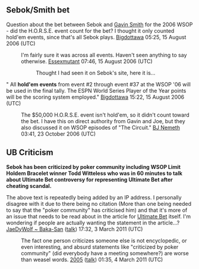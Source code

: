 <article id="5760191" title=Talk:Joe Sebok>
	<talkpage id="5760191" title="Talk:Joe Sebok">
{{WikiProject Biography
|living=yes
|class=start
|listas=Sebok, Joe
}}
{{WikiProject Gambling|class=start
&lt;!-- B-Class checklist --&gt;
&lt;!-- 1. It is suitably referenced, and all major points have appropriate inline citations. --&gt;|b1=
&lt;!-- 2. It reasonably covers the topic, and does not contain obvious omissions or inaccuracies. --&gt;|b2=
&lt;!-- 3. It has a defined structure, including a lead section and one or more sections of content. --&gt;|b3=
&lt;!-- 4. It is free from major grammatical errors. --&gt;|b4=
&lt;!-- 5. It contains appropriate supporting materials, such as an infobox, images, or diagrams. --&gt;|b5=
&lt;!-- 6. The article presents its content in an appropriately accessible way. --&gt;|b6=
|importance=low
|poker=yes
|poker-importance=low
|needs-picture=yes
|listas=Sebok, Joe}}

== Sebok/Smith bet ==

Question about the bet between Sebok and [[Gavin Smith]] for the 2006 WSOP - did the H.O.R.S.E. event count for the bet?  I thought it only counted hold'em events, since that's all Sebok plays. [[User:Bigdottawa|Bigdottawa]] 05:25, 15 August 2006 (UTC)
: I'm fairly sure it was across all events. Haven't seen anything to say otherwise. [[User:Essexmutant|Essexmutant]] 07:46, 15 August 2006 (UTC)
:: Thought I had seen it on Sebok's site, here it is...

&quot; All '''hold'em events''' from event #2 through event #37 at the WSOP '06 will be used in the final tally. The ESPN World Series Player of the Year points will be the scoring system employed.&quot; [[User:Bigdottawa|Bigdottawa]] 15:22, 15 August 2006 (UTC)
:The $50,000 H.O.R.S.E. event isn't hold'em, so it didn't count toward the bet. I have this on direct authority from Gavin and Joe, but they also discussed it on WSOP episodes of &quot;The Circuit.&quot;  [[User:BJ Nemeth|BJ Nemeth]] 03:41, 23 October 2006 (UTC)

== UB Criticism ==

'''Sebok has been criticized by poker community including WSOP Limit Holdem Bracelet winner Todd Witteless who was in 60 minutes to talk about Ultimate Bet controversy for representing Ultimate Bet after cheating scandal.'''

The above text is repeatedly being added by an IP address. I personally disagree with it due to there being no citation (More than one being needed to say that the &quot;poker community&quot; has criticised him) and that it's more of an issue that needs to be read about in the article for [[Ultimate Bet]] itself. I'm wondering if people are actually wanting the statement in the article...? [[User:JaeDyWolf|JaeDyWolf ~ Baka-San]] ([[User talk:JaeDyWolf|talk]]) 17:32, 3 March 2011 (UTC)

:The fact one person criticizes someone else is not encyclopedic, or even interesting, and absurd statements like &quot;criticized by poker community&quot; (did everybody have a meeting somewhere?) are worse than weasel words. [[User:2005|2005]] ([[User talk:2005|talk]]) 01:35, 4 March 2011 (UTC)
	</talkpage>
</article>
